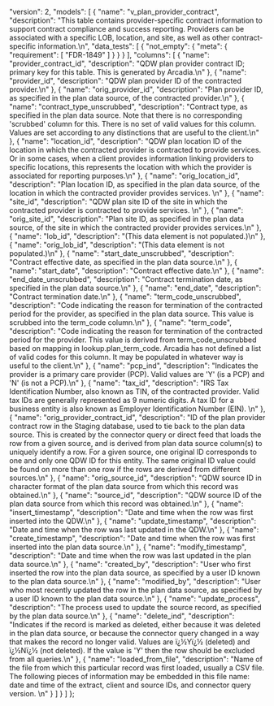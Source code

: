   "version": 2,
  "models": [
    {
      "name": "v_plan_provider_contract",
      "description": "This table contains provider-specific contract information to support contract compliance and success reporting. Providers can be associated with a specific LOB, location, and site, as well as other contract-specific information.\n",
      "data_tests": [
        {
          "not_empty": {
            "meta": {
              "requirement": [
                "FDR-1849"
              ]
            }
          }
        }
      ],
      "columns": [
        {
          "name": "provider_contract_id",
          "description": "QDW plan provider contract ID; primary key for this table.  This is generated by Arcadia.\n"
        },
        {
          "name": "provider_id",
          "description": "QDW plan provider ID of the contracted provider.\n"
        },
        {
          "name": "orig_provider_id",
          "description": "Plan provider ID, as specified in the plan data source, of the contracted provider.\n"
        },
        {
          "name": "contract_type_unscrubbed",
          "description": "Contract type, as specified in the plan data source.  Note that there is no corresponding 'scrubbed' column for this.  There is no set of valid values for this column.  Values are set according to any distinctions that are useful to the client.\n"
        },
        {
          "name": "location_id",
          "description": "QDW plan location ID of the location in which the contracted provider is contracted to provide services.  Or in some cases, when a client provides information linking providers to specific locations, this represents the location with which the provider is associated for reporting purposes.\n"
        },
        {
          "name": "orig_location_id",
          "description": "Plan location ID, as specified in the plan data source, of the location in which the contracted provider provides services.  \n"
        },
        {
          "name": "site_id",
          "description": "QDW plan site ID of the site in which the contracted provider is contracted to provide services.  \n"
        },
        {
          "name": "orig_site_id",
          "description": "Plan site ID, as specified in the plan data source, of the site in which the contracted provider provides services.\n"
        },
        {
          "name": "lob_id",
          "description": "(This data element is not populated.)\n"
        },
        {
          "name": "orig_lob_id",
          "description": "(This data element is not populated.)\n"
        },
        {
          "name": "start_date_unscrubbed",
          "description": "Contract effective date, as specified in the plan data source.\n"
        },
        {
          "name": "start_date",
          "description": "Contract effective date.\n"
        },
        {
          "name": "end_date_unscrubbed",
          "description": "Contract termination date, as specified in the plan data source.\n"
        },
        {
          "name": "end_date",
          "description": "Contract termination date.\n"
        },
        {
          "name": "term_code_unscrubbed",
          "description": "Code indicating the reason for termination of the contracted period for the provider, as specified in the plan data source.  This value is scrubbed into the term_code column.\n"
        },
        {
          "name": "term_code",
          "description": "Code indicating the reason for termination of the contracted period for the provider.  This value is derived from term_code_unscrubbed based on mapping in lookup.plan_term_code.  Arcadia has not defined a list of valid codes for this column.  It may be populated in whatever way is useful to the client.\n"
        },
        {
          "name": "pcp_ind",
          "description": "Indicates the provider is a primary care provider (PCP).  Valid values are 'Y' (is a PCP) and 'N' (is not a PCP).\n"
        },
        {
          "name": "tax_id",
          "description": "IRS Tax Identification Number, also known as TIN, of the contracted provider.  Valid tax IDs are generally represented as 9 numeric digits.  A tax ID for a business entity is also known as Employer Identification Number (EIN).  \n"
        },
        {
          "name": "orig_provider_contract_id",
          "description": "ID of the plan provider contract row in the Staging database, used to tie back to the plan data source.  This is created by the connector query or direct feed that loads the row from a given source, and is derived from plan data source column(s) to uniquely identify a row. For a given source, one original ID corresponds to one and only one QDW ID for this entity.  The same original ID value could be found on more than one row if the rows are derived from different sources.\n"
        },
        {
          "name": "orig_source_id",
          "description": "QDW source ID in character format of the plan data source from which this record was obtained.\n"
        },
        {
          "name": "source_id",
          "description": "QDW source ID of the plan data source from which this record was obtained.\n"
        },
        {
          "name": "insert_timestamp",
          "description": "Date and time when the row was first inserted into the QDW.\n"
        },
        {
          "name": "update_timestamp",
          "description": "Date and time when the row was last updated in the QDW.\n"
        },
        {
          "name": "create_timestamp",
          "description": "Date and time when the row was first inserted into the plan data source.\n"
        },
        {
          "name": "modify_timestamp",
          "description": "Date and time when the row was last updated in the plan data source.\n"
        },
        {
          "name": "created_by",
          "description": "User who first inserted the row into the plan data source, as specified by a user ID known to the plan data source.\n"
        },
        {
          "name": "modified_by",
          "description": "User who most recently updated the row in the plan data source, as specified by a user ID known to the plan data source.\n"
        },
        {
          "name": "update_process",
          "description": "The process used to update the source record, as specified by the plan data source.\n"
        },
        {
          "name": "delete_ind",
          "description": "Indicates if the record is marked as deleted, either because it was deleted in the plan data source, or because the connector query changed in a way that makes the record no longer valid.  Values are ï¿½Yï¿½ (deleted) and ï¿½Nï¿½ (not deleted).  If the value is 'Y' then the row should be excluded from all queries.\n"
        },
        {
          "name": "loaded_from_file",
          "description": "Name of the file from which this particular record was first loaded, usually a CSV file. The following pieces of information may be embedded in this file name: date and time of the extract, client and source IDs, and connector query version.  \n"
        }
      ]
    }
  ]
};

